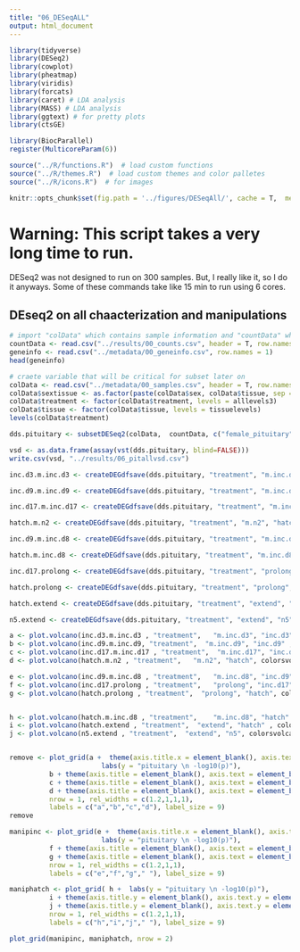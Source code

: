 ```yaml
---
title: "06_DESeqALL"
output: html_document
---
```


```r

library(tidyverse)
library(DESeq2)
library(cowplot)
library(pheatmap)
library(viridis)
library(forcats)
library(caret) # LDA analysis
library(MASS) # LDA analysis
library(ggtext) # for pretty plots
library(ctsGE)

library(BiocParallel)
register(MulticoreParam(6))

source("../R/functions.R")  # load custom functions 
source("../R/themes.R")  # load custom themes and color palletes
source("../R/icons.R")  # for images

knitr::opts_chunk$set(fig.path = '../figures/DESeqAll/', cache = T,  message=F, comment=F, warning=F)
```

# Warning: This script takes a very long time to run. 

DESeq2 was not designed to run on 300 samples. But, I really like it, so I do it anyways. Some of these commands take like 15 min to run using 6 cores. 

## DEseq2 on all chaacterization and manipulations

```r
# import "colData" which contains sample information and "countData" which contains read counts
countData <- read.csv("../results/00_counts.csv", header = T, row.names = 1)
geneinfo <- read.csv("../metadata/00_geneinfo.csv", row.names = 1)
head(geneinfo)

# craete variable that will be critical for subset later on
colData <- read.csv("../metadata/00_samples.csv", header = T, row.names = 1)
colData$sextissue <- as.factor(paste(colData$sex, colData$tissue, sep = "_"))
colData$treatment <- factor(colData$treatment, levels = alllevels3)
colData$tissue <- factor(colData$tissue, levels = tissuelevels)
levels(colData$treatment)
```




```r
dds.pituitary <- subsetDESeq2(colData,  countData, c("female_pituitary","male_pituitary"))
```

```r
vsd <- as.data.frame(assay(vst(dds.pituitary, blind=FALSE)))
write.csv(vsd, "../results/06_pitallvsd.csv")
```


```r
inc.d3.m.inc.d3 <- createDEGdfsave(dds.pituitary, "treatment", "m.inc.d3", "inc.d3", "pituitary")
```

```r
inc.d9.m.inc.d9 <- createDEGdfsave(dds.pituitary, "treatment", "m.inc.d9", "inc.d9", "pituitary")
```

```r
inc.d17.m.inc.d17 <- createDEGdfsave(dds.pituitary, "treatment", "m.inc.d17", "inc.d17", "pituitary")
```

```r
hatch.m.n2 <- createDEGdfsave(dds.pituitary, "treatment", "m.n2", "hatch", "pituitary")
```

```r
inc.d9.m.inc.d8 <- createDEGdfsave(dds.pituitary, "treatment", "m.inc.d8", "inc.d9", "pituitary")
```

```r
hatch.m.inc.d8 <- createDEGdfsave(dds.pituitary, "treatment", "m.inc.d8", "hatch", "pituitary")
```

```r
inc.d17.prolong <- createDEGdfsave(dds.pituitary, "treatment", "prolong", "inc.d17", "pituitary")
```

```r
hatch.prolong <- createDEGdfsave(dds.pituitary, "treatment", "prolong", "hatch", "pituitary")
```

```r
hatch.extend <- createDEGdfsave(dds.pituitary, "treatment", "extend", "hatch", "pituitary")
```

```r
n5.extend <- createDEGdfsave(dds.pituitary, "treatment", "extend", "n5", "pituitary")
```



```r
a <- plot.volcano(inc.d3.m.inc.d3 , "treatment",   "m.inc.d3", "inc.d3",   colorsvolcano) 
b <- plot.volcano(inc.d9.m.inc.d9, "treatment",  "m.inc.d9", "inc.d9" , colorsvolcano) 
c <- plot.volcano(inc.d17.m.inc.d17 , "treatment",  "m.inc.d17", "inc.d17" , colorsvolcano) 
d <- plot.volcano(hatch.m.n2 , "treatment",   "m.n2", "hatch", colorsvolcano) 

e <- plot.volcano(inc.d9.m.inc.d8 , "treatment",   "m.inc.d8", "inc.d9"  , colorsvolcano)  
f <- plot.volcano(inc.d17.prolong , "treatment",   "prolong", "inc.d17",  colorsvolcano)  
g <- plot.volcano(hatch.prolong , "treatment",  "prolong", "hatch", colorsvolcano)  


h <- plot.volcano(hatch.m.inc.d8 , "treatment",    "m.inc.d8", "hatch"  , colorsvolcano)  
i <- plot.volcano(hatch.extend , "treatment",  "extend", "hatch" , colorsvolcano)  
j <- plot.volcano(n5.extend , "treatment",  "extend", "n5", colorsvolcano)  


remove <- plot_grid(a +  theme(axis.title.x = element_blank(), axis.text.x = element_blank()) +
                       labs(y = "pituitary \n -log10(p)"),
          b + theme(axis.title = element_blank(), axis.text = element_blank()) ,
          c + theme(axis.title = element_blank(), axis.text = element_blank()) ,
          d + theme(axis.title = element_blank(), axis.text = element_blank()) , 
          nrow = 1, rel_widths = c(1.2,1,1,1),
          labels = c("a","b","c","d"), label_size = 9)
remove

manipinc <- plot_grid(e +  theme(axis.title.x = element_blank(), axis.text.x = element_blank()) +
                       labs(y = "pituitary \n -log10(p)"),
          f + theme(axis.title = element_blank(), axis.text = element_blank()) ,
          g + theme(axis.title = element_blank(), axis.text = element_blank()) ,
          nrow = 1, rel_widths = c(1.2,1,1),
          labels = c("e","f","g"," "), label_size = 9)

maniphatch <- plot_grid( h +  labs(y = "pituitary \n -log10(p)"), 
          i + theme(axis.title.y = element_blank(), axis.text.y = element_blank()) , 
          j + theme(axis.title.y = element_blank(), axis.text.y = element_blank()) , 
          nrow = 1, rel_widths = c(1.2,1,1),
          labels = c("h","i","j"," "), label_size = 9)

plot_grid(manipinc, maniphatch, nrow = 2)
```